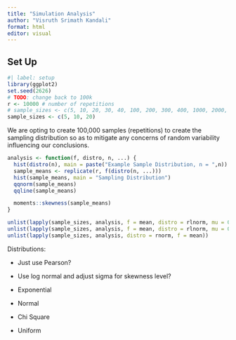 ```yaml
---
title: "Simulation Analysis"
author: "Visruth Srimath Kandali"
format: html
editor: visual
---
```


## Set Up

```r
#| label: setup
library(ggplot2)
set.seed(2626)
# TODO: change back to 100k
r <- 10000 # number of repetitions
# sample_sizes <- c(5, 10, 20, 30, 40, 100, 200, 300, 400, 1000, 2000, 3000, 4000)
sample_sizes <- c(5, 10, 20)
```

We are opting to create 100,000 samples (repetitions) to create the sampling distribution so as to mitigate any concerns of random variability influencing our conclusions.

```r
analysis <- function(f, distro, n, ...) {
  hist(distro(n), main = paste("Example Sample Distribution, n = ",n))
  sample_means <- replicate(r, f(distro(n, ...)))
  hist(sample_means, main = "Sampling Distribution")
  qqnorm(sample_means)
  qqline(sample_means)

  moments::skewness(sample_means)
}

unlist(lapply(sample_sizes, analysis, f = mean, distro = rlnorm, mu = 0, sigma = 1))
unlist(lapply(sample_sizes, analysis, f = mean, distro = rlnorm, mu = 0, sigma = 0.5))
unlist(lapply(sample_sizes, analysis, distro = rnorm, f = mean))
```

Distributions:

-   Just use Pearson?

-   Use log normal and adjust sigma for skewness level?

-   Exponential

-   Normal

-   Chi Square

-   Uniform
